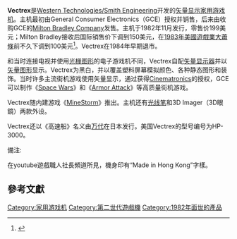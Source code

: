 {{expand|time=2015-03-05T12:49:44+00:00}}
{{onesource|time=2015-03-05T12:49:44+00:00}}
{{NoteTA
| G1=Games
| G2=IT
}}
{{Infobox CVG system
| title = Vectrex
| logo = File:Vectrex vector logo.svg
| image = File:Vectrex-Console-Set.png
| manufacturer = General Consumer Electronics（1982－1983）<br>[[Milton_Bradley_Company|Milton Bradley Company]]（1983－1984）
| type = [[家用游戏机|家用游戏机]]
| generation = [[游戏机历史_(第二世代)|第二世代]]
| releasedate = {{vgrelease new|NA|1982年11月|EU|1983年5月|JP|1983年7月}}
| lifespan = 1982年－1984年
| discontinued = 1984年
| CPU = [[Motorola_6809|Motorola MC68A09]] @ 1.5 [[MHz|MHz]]
| media = [[ROM卡带|ROM卡带]]
| controllers = 2
| onlineservice =
}}

'''Vectrex'''是[[Smith_Engineering|Western Technologies/Smith Engineering]]开发的[[矢量显示|矢量显示]][[家用游戏机|家用游戏机]]。主机最初由General Consumer Electronics（GCE）授权并销售，后来由收购GCE的[[Milton_Bradley_Company|Milton Bradley Company]]发售。主机于1982年11月发行，零售价199美元；Milton Bradley接收后国际销售价下调到150美元，在[[1983年美國遊戲業大蕭條|1983年美國遊戲業大蕭條]]前不久下调到100美元<ref>{{cite book |last=Forster |first=Winnie |authorlink=Winnie Forster |title=The encyclopedia of consoles, handhelds & home computers 1972 - 2005 |year=2005 |publisher=Gameplan |isbn=3-00-015359-4|page=54}}</ref>。Vectrex在1984年早期退市。

和当时连接电视并使用[[光栅图形|光栅图形]]的电子游戏机不同，Vectrex自配[[矢量显示器|矢量显示器]]并以[[矢量图形|矢量图形]]显示。Vectrex为黑白，并以覆盖塑料屏幕模拟颜色、各种静态图形和装饰。当时许多主流街机游戏使用矢量显示，通过获得[[Cinematronics|Cinematronics]]的授权，GCE可以制作《[[Space_Wars|Space Wars]]》和《[[Armor_Attack|Armor Attack]]》等高质量街机游戏。

Vectrex随内建游戏《[[MineStorm|MineStorm]]》推出。主机还有[[光线笔|光线笔]]和3D Imager（3D眼鏡）两款外设。

Vectrex还以《高速船》名义由[[万代|万代]]在日本发行。美国Vectrex的型号编号为HP-3000。

備注:

在youtube遊戲職人社長頻道所見，機身印有“Made in Hong Kong”字樣。

== 參考文獻 ==
{{Reflist}}

{{家用游戏机}}
{{第二世代遊戲機}}

{{DEFAULTSORT:Vectrex}}
[[Category:家用游戏机|Category:家用游戏机]]
[[Category:第二世代遊戲機|Category:第二世代遊戲機]]
[[Category:1982年面世的產品|Category:1982年面世的產品]]

{{Videogame-hardware-stub}}